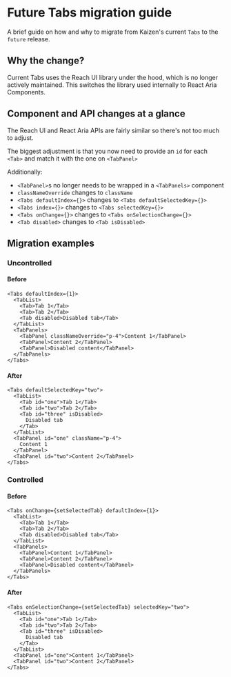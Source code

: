 
<Meta title="Components/Tabs/Tabs (Future)/Migration Guide" />

# Future Tabs migration guide

A brief guide on how and why to migrate from Kaizen's current `Tabs` to the `future` release.

## Why the change?

Current Tabs uses the Reach UI library under the hood, which is no longer actively maintained. This switches the library used internally to React Aria Components.

## Component and API changes at a glance

The Reach UI and React Aria APIs are fairly similar so there's not too much to adjust.

The biggest adjustment is that you now need to provide an `id` for each `<Tab>` and match it with the one on `<TabPanel>`

Additionally:

- `<TabPanel>`s no longer needs to be wrapped in a `<TabPanels>` component
- `classNameOverride` changes to `className`
- `<Tabs defaultIndex={}>` changes to `<Tabs defaultSelectedKey={}>`
- `<Tabs index={}>` changes to `<Tabs selectedKey={}>`
- `<Tabs onChange={}>` changes to `<Tabs onSelectionChange={}>`
- `<Tab disabled>` changes to `<Tab isDisabled>`

## Migration examples

### Uncontrolled

#### Before

```tsx
<Tabs defaultIndex={1}>
  <TabList>
    <Tab>Tab 1</Tab>
    <Tab>Tab 2</Tab>
    <Tab disabled>Disabled tab</Tab>
  </TabList>
  <TabPanels>
    <TabPanel classNameOverride="p-4">Content 1</TabPanel>
    <TabPanel>Content 2</TabPanel>
    <TabPanel>Disabled content</TabPanel>
  </TabPanels>
</Tabs>
```

#### After

```tsx
<Tabs defaultSelectedKey="two">
  <TabList>
    <Tab id="one">Tab 1</Tab>
    <Tab id="two">Tab 2</Tab>
    <Tab id="three" isDisabled>
      Disabled tab
    </Tab>
  </TabList>
  <TabPanel id="one" className="p-4">
    Content 1
  </TabPanel>
  <TabPanel id="two">Content 2</TabPanel>
</Tabs>
```

### Controlled

#### Before

```tsx
<Tabs onChange={setSelectedTab} defaultIndex={1}>
  <TabList>
    <Tab>Tab 1</Tab>
    <Tab>Tab 2</Tab>
    <Tab disabled>Disabled tab</Tab>
  </TabList>
  <TabPanels>
    <TabPanel>Content 1</TabPanel>
    <TabPanel>Content 2</TabPanel>
    <TabPanel>Disabled content</TabPanel>
  </TabPanels>
</Tabs>
```

#### After

```tsx
<Tabs onSelectionChange={setSelectedTab} selectedKey="two">
  <TabList>
    <Tab id="one">Tab 1</Tab>
    <Tab id="two">Tab 2</Tab>
    <Tab id="three" isDisabled>
      Disabled tab
    </Tab>
  </TabList>
  <TabPanel id="one">Content 1</TabPanel>
  <TabPanel id="two">Content 2</TabPanel>
</Tabs>
```
